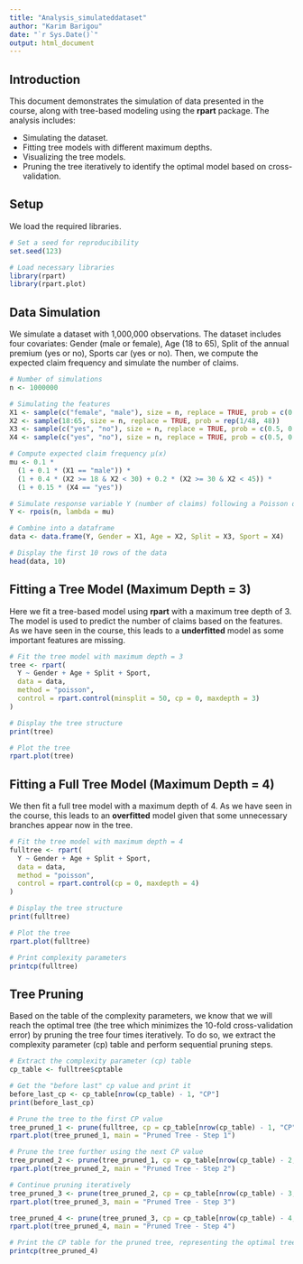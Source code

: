 ```yaml
---
title: "Analysis_simulateddataset"
author: "Karim Barigou"
date: "`r Sys.Date()`"
output: html_document
---
```


## Introduction

This document demonstrates the simulation of data presented in the course, along with tree-based modeling using the **rpart** package. The analysis includes:

* Simulating the dataset.
* Fitting tree models with different maximum depths.
* Visualizing the tree models.
* Pruning the tree iteratively to identify the optimal model based on cross-validation.

## Setup

We load the required libraries.

```r
# Set a seed for reproducibility
set.seed(123)

# Load necessary libraries
library(rpart)
library(rpart.plot)
```

## Data Simulation

We simulate a dataset with 1,000,000 observations. The dataset includes four covariates: Gender (male or female), Age (18 to 65), Split of the annual premium (yes or no), Sports car (yes or no). Then, we compute the expected claim frequency and simulate the number of claims.

```r
# Number of simulations
n <- 1000000

# Simulating the features
X1 <- sample(c("female", "male"), size = n, replace = TRUE, prob = c(0.5, 0.5))
X2 <- sample(18:65, size = n, replace = TRUE, prob = rep(1/48, 48))
X3 <- sample(c("yes", "no"), size = n, replace = TRUE, prob = c(0.5, 0.5))
X4 <- sample(c("yes", "no"), size = n, replace = TRUE, prob = c(0.5, 0.5))

# Compute expected claim frequency μ(x)
mu <- 0.1 * 
  (1 + 0.1 * (X1 == "male")) * 
  (1 + 0.4 * (X2 >= 18 & X2 < 30) + 0.2 * (X2 >= 30 & X2 < 45)) * 
  (1 + 0.15 * (X4 == "yes"))

# Simulate response variable Y (number of claims) following a Poisson distribution
Y <- rpois(n, lambda = mu)

# Combine into a dataframe
data <- data.frame(Y, Gender = X1, Age = X2, Split = X3, Sport = X4)

# Display the first 10 rows of the data
head(data, 10)
```

## Fitting a Tree Model (Maximum Depth = 3)

Here we fit a tree-based model using **rpart** with a maximum tree depth of 3. The model is used to predict the number of claims based on the features. As we have seen in the course, this leads to a **underfitted** model as some important features are missing.

```r
# Fit the tree model with maximum depth = 3
tree <- rpart(
  Y ~ Gender + Age + Split + Sport,
  data = data,
  method = "poisson",
  control = rpart.control(minsplit = 50, cp = 0, maxdepth = 3)
)

# Display the tree structure
print(tree)

# Plot the tree
rpart.plot(tree)
```

## Fitting a Full Tree Model (Maximum Depth = 4)

We then fit a full tree model with a maximum depth of 4. As we have seen in the course, this leads to an **overfitted** model given that some unnecessary branches appear now in the tree. 

```r
# Fit the tree model with maximum depth = 4
fulltree <- rpart(
  Y ~ Gender + Age + Split + Sport,
  data = data,
  method = "poisson",
  control = rpart.control(cp = 0, maxdepth = 4)
)

# Display the tree structure
print(fulltree)

# Plot the tree
rpart.plot(fulltree)

# Print complexity parameters
printcp(fulltree)
```

## Tree Pruning

Based on the table of the complexity parameters, we know that we will reach the optimal tree (the tree which minimizes the 10-fold cross-validation error) by pruning the tree four times iteratively. To do so, we extract the complexity parameter (cp) table and perform sequential pruning steps.

```r
# Extract the complexity parameter (cp) table
cp_table <- fulltree$cptable

# Get the "before last" cp value and print it
before_last_cp <- cp_table[nrow(cp_table) - 1, "CP"]
print(before_last_cp)

# Prune the tree to the first CP value
tree_pruned_1 <- prune(fulltree, cp = cp_table[nrow(cp_table) - 1, "CP"])
rpart.plot(tree_pruned_1, main = "Pruned Tree - Step 1")

# Prune the tree further using the next CP value
tree_pruned_2 <- prune(tree_pruned_1, cp = cp_table[nrow(cp_table) - 2, "CP"])
rpart.plot(tree_pruned_2, main = "Pruned Tree - Step 2")

# Continue pruning iteratively
tree_pruned_3 <- prune(tree_pruned_2, cp = cp_table[nrow(cp_table) - 3, "CP"])
rpart.plot(tree_pruned_3, main = "Pruned Tree - Step 3")

tree_pruned_4 <- prune(tree_pruned_3, cp = cp_table[nrow(cp_table) - 4, "CP"])
rpart.plot(tree_pruned_4, main = "Pruned Tree - Step 4")

# Print the CP table for the pruned tree, representing the optimal tree based on cross-validation
printcp(tree_pruned_4)
```

